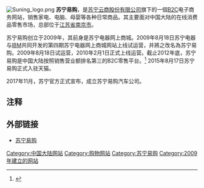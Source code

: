 {{noteTA|G1=IT}}
{{Infobox Website
| websitename   = 蘇寧易購
| native_name   = Suning.com
| native_name_lang = en
| logo          = Suning China logo.svg
| logocaption   = 苏宁易购吉祥物，小狮子“苏格拉宁”<ref>{{cite web|title=苏格拉宁和好伙计海尔兄弟的西安故事|url=http://item.btime.com/02q6g8rambi2cir0f6191fu4949|website=北京时间|accessdate=2017-08-04|date=2017-07-11}}</ref>
| url           = {{URL|http://www.suning.com/}}
| commercial    = 是
| type          = [[C2C|C2C]][[網路購物|網路購物]]、[[電子商務|電子商務]]、[[零售|零售]]
| language      = [[中文|中文]]
| owner         = [[苏宁云商股份有限公司|苏宁云商股份有限公司]]
| launch_date   = {{Start date and age|2009|08}}
| current_status= 活跃
}}

[[File:Suning_logo.png|right]]
'''苏宁易购'''，是[[苏宁云商股份有限公司|苏宁云商股份有限公司]]旗下的一個[[B2C|B2C]]电子商务网站，销售家电、电脑、母婴等各种日常商品。其主要面对中国大陆的在线消费品零售市场，总部位于[[江苏省|江苏省]][[南京市|南京市]]。

苏宁易购创立于2009年，其前身是苏宁电器网上商城。2009年8月18日苏宁电器与[[IBM|IBM]]共同开发的第四期苏宁电器网上商城网站上线试运营，并將之改名為苏宁易购。2009年8月18日试运营，2010年2月1日正式上线运营。截止2012年底，苏宁易购是中国大陆按照销售营业额排名第三的B2C零售平台。<ref> {{cite news|url=http://www.ebrun.com/20130131/67287.shtml|author=IT商业新闻网|title=网络零售格局暂定 天猫京东易购稳居三甲}}</ref> 2015年8月17日苏宁易购正式入驻天猫。

2017年11月，苏宁官方正式宣布，成立苏宁易购汽车公司。

==注释==
{{Reflist}}

== 外部链接 ==
* [http://www.suning.com/ 苏宁易购]

{{中国购物网站}}
{{网站小作品}}

[[Category:中国大陆网站|Category:中国大陆网站]]
[[Category:购物网站|Category:购物网站]]
[[Category:苏宁易购|Category:苏宁易购]]
[[Category:2009年建立的网站|Category:2009年建立的网站]]